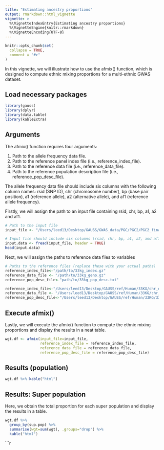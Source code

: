 ```yaml
---
title: "Estimating ancestry proportions"
output: rmarkdown::html_vignette
vignette: >
  %\VignetteIndexEntry{Estimating ancestry proportions}
  %\VignetteEngine{knitr::rmarkdown}
  %\VignetteEncoding{UTF-8}
---
```


```r
knitr::opts_chunk$set(
  collapse = TRUE,
  comment = "#>"
)
```

In this vignette, we will illustrate how to use the afmix() function, which is designed to compute ethnic mixing proportions for a multi-ethnic GWAS dataset.

## Load necessary packages
```r
library(gauss)
library(dplyr)
library(data.table)
library(kableExtra)
```

## Arguments


The afmix() function requires four arguments:

1. Path to the allele frequency data file.
2. Path to the reference panel index file (i.e., reference_index_file).
3. Path to the reference data file (i.e., reference_data_file).
4. Path to the reference population description file (i.e., reference_pop_desc_file).

The allele frequency data file should include six columns with the following column names: rsid (SNP ID), chr (chromosome number), bp (base pair position), a1 (reference allele), a2 (alternative allele), and af1 (reference allele frequency).


Firstly, we will assign the path to an input file containing rsid, chr, bp, a1, a2 and af1.
```r
# Path to the input file
input_file <- "/Users/leed13/Desktop/GAUSS/GWAS_data/PGC/PGC2/PGC2_final/ilmn1M/pgc2.chr22.ilmn1M.Af1only.txt"

# Input file should include six columns (rsid, chr, bp, a1, a2, and af1)
input.data <- fread(input_file, header = TRUE)
head(input.data)
```

Next, we will assign the paths to reference data files to variables
```r
# Paths to the reference files (replace these with your actual paths)
reference_index_file<-"/path/to/33kg_index.gz"
reference_data_file <- "/path/to/33kg_geno.gz"
reference_pop_desc_file<-"path/to/33kg_pop_desc.txt"
```

```r
reference_index_file<-"/Users/leed13/Desktop/GAUSS/ref/Human/33KG/chr_data/33kg_chr22_index.gz"
reference_data_file <- "/Users/leed13/Desktop/GAUSS/ref/Human/33KG/chr_data/33kg_chr22_geno.gz"
reference_pop_desc_file<-"/Users/leed13/Desktop/GAUSS/ref/Human/33KG/33kg_pop_desc.txt"
```

## Execute afmix()

Lastly, we will execute the afmix() function to compute the ethnic mixing proportions and display the results in a neat table. 
```r
wgt.df <- afmix(input_file=input_file,
                reference_index_file = reference_index_file,
                reference_data_file = reference_data_file,
                reference_pop_desc_file = reference_pop_desc_file)
```

## Results (population)
```r
wgt.df %>% kable("html")
```

## Results:  Super population

Here, we obtain the total proportion for each super population and display the results in a table.
```r
wgt.df %>%
  group_by(sup.pop) %>%
  summarise(wgt=sum(wgt), .groups="drop") %>%
  kable("html")
```

```r